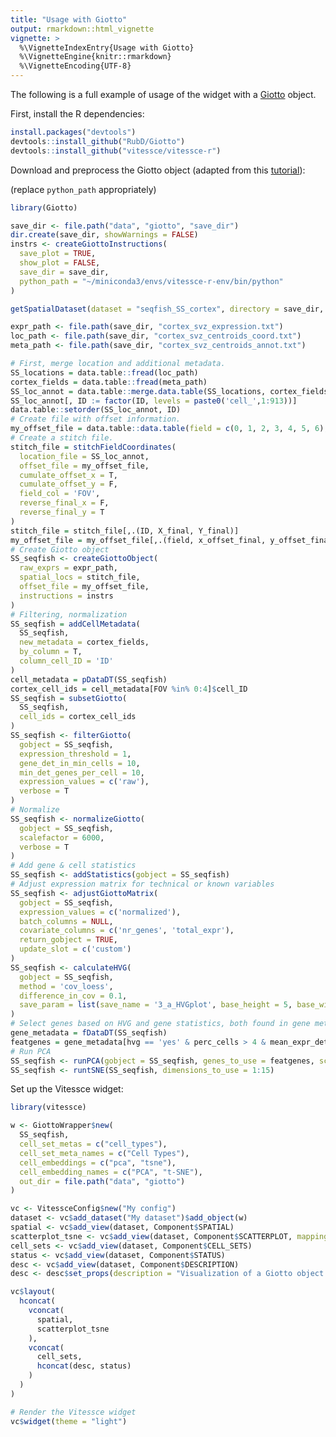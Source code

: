 ```yaml
---
title: "Usage with Giotto"
output: rmarkdown::html_vignette
vignette: >
  %\VignetteIndexEntry{Usage with Giotto}
  %\VignetteEngine{knitr::rmarkdown}
  %\VignetteEncoding{UTF-8}
---
```


The following is a full example of usage of the widget with a [Giotto](https://github.com/RubD/Giotto) object.

First, install the R dependencies:

```r
install.packages("devtools")
devtools::install_github("RubD/Giotto")
devtools::install_github("vitessce/vitessce-r")
```


Download and preprocess the Giotto object (adapted from this [tutorial](https://rubd.github.io/Giotto_site/articles/mouse_seqFISH_cortex_200914.html)):

(replace ``python_path`` appropriately)

```r
library(Giotto)

save_dir <- file.path("data", "giotto", "save_dir")
dir.create(save_dir, showWarnings = FALSE)
instrs <- createGiottoInstructions(
  save_plot = TRUE,
  show_plot = FALSE,
  save_dir = save_dir,
  python_path = "~/miniconda3/envs/vitessce-r-env/bin/python"
)

getSpatialDataset(dataset = "seqfish_SS_cortex", directory = save_dir, method = "wget")

expr_path <- file.path(save_dir, "cortex_svz_expression.txt")
loc_path <- file.path(save_dir, "cortex_svz_centroids_coord.txt")
meta_path <- file.path(save_dir, "cortex_svz_centroids_annot.txt")

# First, merge location and additional metadata.
SS_locations = data.table::fread(loc_path)
cortex_fields = data.table::fread(meta_path)
SS_loc_annot = data.table::merge.data.table(SS_locations, cortex_fields, by = 'ID')
SS_loc_annot[, ID := factor(ID, levels = paste0('cell_',1:913))]
data.table::setorder(SS_loc_annot, ID)
# Create file with offset information.
my_offset_file = data.table::data.table(field = c(0, 1, 2, 3, 4, 5, 6), x_offset = c(0, 1654.97, 1750.75, 1674.35, 675.5, 2048, 675), y_offset = c(0, 0, 0, 0, -1438.02, -1438.02, 0))
# Create a stitch file.
stitch_file = stitchFieldCoordinates(
  location_file = SS_loc_annot,
  offset_file = my_offset_file,
  cumulate_offset_x = T,
  cumulate_offset_y = F,
  field_col = 'FOV',
  reverse_final_x = F,
  reverse_final_y = T
)
stitch_file = stitch_file[,.(ID, X_final, Y_final)]
my_offset_file = my_offset_file[,.(field, x_offset_final, y_offset_final)]
# Create Giotto object
SS_seqfish <- createGiottoObject(
  raw_exprs = expr_path,
  spatial_locs = stitch_file,
  offset_file = my_offset_file,
  instructions = instrs
)
# Filtering, normalization
SS_seqfish = addCellMetadata(
  SS_seqfish,
  new_metadata = cortex_fields,
  by_column = T,
  column_cell_ID = 'ID'
)
cell_metadata = pDataDT(SS_seqfish)
cortex_cell_ids = cell_metadata[FOV %in% 0:4]$cell_ID
SS_seqfish = subsetGiotto(
  SS_seqfish,
  cell_ids = cortex_cell_ids
)
SS_seqfish <- filterGiotto(
  gobject = SS_seqfish,
  expression_threshold = 1,
  gene_det_in_min_cells = 10,
  min_det_genes_per_cell = 10,
  expression_values = c('raw'),
  verbose = T
)
# Normalize
SS_seqfish <- normalizeGiotto(
  gobject = SS_seqfish,
  scalefactor = 6000,
  verbose = T
)
# Add gene & cell statistics
SS_seqfish <- addStatistics(gobject = SS_seqfish)
# Adjust expression matrix for technical or known variables
SS_seqfish <- adjustGiottoMatrix(
  gobject = SS_seqfish,
  expression_values = c('normalized'),
  batch_columns = NULL,
  covariate_columns = c('nr_genes', 'total_expr'),
  return_gobject = TRUE,
  update_slot = c('custom')
)
SS_seqfish <- calculateHVG(
  gobject = SS_seqfish,
  method = 'cov_loess',
  difference_in_cov = 0.1,
  save_param = list(save_name = '3_a_HVGplot', base_height = 5, base_width = 5)
)
# Select genes based on HVG and gene statistics, both found in gene metadata
gene_metadata = fDataDT(SS_seqfish)
featgenes = gene_metadata[hvg == 'yes' & perc_cells > 4 & mean_expr_det > 0.5]$gene_ID
# Run PCA
SS_seqfish <- runPCA(gobject = SS_seqfish, genes_to_use = featgenes, scale_unit = F, center = T)
SS_seqfish <- runtSNE(SS_seqfish, dimensions_to_use = 1:15)
```

Set up the Vitessce widget:

```r
library(vitessce)

w <- GiottoWrapper$new(
  SS_seqfish,
  cell_set_metas = c("cell_types"),
  cell_set_meta_names = c("Cell Types"),
  cell_embeddings = c("pca", "tsne"),
  cell_embedding_names = c("PCA", "t-SNE"),
  out_dir = file.path("data", "giotto")
)

vc <- VitessceConfig$new("My config")
dataset <- vc$add_dataset("My dataset")$add_object(w)
spatial <- vc$add_view(dataset, Component$SPATIAL)
scatterplot_tsne <- vc$add_view(dataset, Component$SCATTERPLOT, mapping = "t-SNE")
cell_sets <- vc$add_view(dataset, Component$CELL_SETS)
status <- vc$add_view(dataset, Component$STATUS)
desc <- vc$add_view(dataset, Component$DESCRIPTION)
desc <- desc$set_props(description = "Visualization of a Giotto object.")

vc$layout(
  hconcat(
    vconcat(
      spatial,
      scatterplot_tsne
    ),
    vconcat(
      cell_sets,
      hconcat(desc, status)
    )
  )
)

# Render the Vitessce widget
vc$widget(theme = "light")
```



